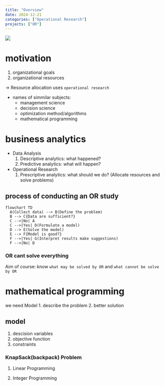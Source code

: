 ```yaml
---
title: "Overview"
date: 2024-12-21
categories: ["Operational Research"]
projects: ["OR"]
---
```


![](/img/human-thumb.jpg){.post-thumbnail}

# motivation

1. organizational goals
2. organizational resources

→ Resource allocation uses `operational research`

- names of simmilar subjects:
  - management science
  - decision science
  - optimization method/algorithms
  - mathematical programming

# business analytics

- Data Analysis
   1. Descriptive analytics: what happened?
   2. Predictive analytics: what will happen?
- Operational Research
   1. Prescriptive analytics: what should we do? (Allocate resources and solve problems)

## process of conducting an OR study

```mermaid
flowchart TD
  A(Collect data) --> B(Define the problem)
  B --> C{Data are sufficient?}
  C -->|No| A
  C -->|Yes| D(Formulate a model)
  D --> E(Solve the model)
  E --> F{Model is good?}
  F -->|Yes| G(Interpret results make suggestions)
  F -->|No| D
```

### OR cant solve everything

Aim of course: know `what may be solved by OR` and `what cannot be solve by OR`

# mathematical programming

we need Model
1. describe the problem
2. better solution

## model

1. descision variables
2. objective function
3. constraints

### KnapSack(backpack) Problem

1. Linear Programming

\begin{aligned}
max & \sum_{i=1}^{n} v_i x_i \\
s.t. & \sum_{i=1}^{n} w_i x_i \leq B \\
& 0 \leq x_i \leq 1
\end{aligned}

2. Integer Programming

\begin{aligned}
max & \sum_{i=1}^{n} v_i x_i \\
s.t. & \sum_{i=1}^{n} w_i x_i \leq B \\
& x_i \in \{0, 1\}
\end{aligned}
